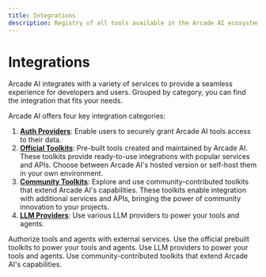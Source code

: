 ```yaml
---
title: Integrations
description: Registry of all tools available in the Arcade AI ecosystem
---
```


# Integrations

Arcade AI integrates with a variety of services to provide a seamless experience for developers and users. Grouped by category, you can find the integration that fits your needs.

Arcade AI offers four key integration categories:

1. **[Auth Providers](/integrations/auth)**: Enable users to securely grant Arcade AI tools access to their data.
2. **[Official Toolkits](/integrations/toolkits)**: Pre-built tools created and maintained by Arcade AI. These toolkits provide ready-to-use integrations with popular services and APIs. Choose between Arcade AI's hosted version or self-host them in your own environment.
3. **[Community Toolkits](/integrations/community-toolkits)**: Explore and use community-contributed toolkits that extend Arcade AI's capabilities. These toolkits enable integration with additional services and APIs, bringing the power of community innovation to your projects.
4. **[LLM Providers](/integrations/models)**: Use various LLM providers to power your tools and agents.
   <br />

<Cards columns={3}>
  <Card icon="check-circle" title="Auth Providers" href="/integrations/auth">
    Authorize tools and agents with external services.
  </Card>
  <Card icon="tool" title="Official Toolkits" href="/integrations/toolkits">
    Use the official prebuilt toolkits to power your tools and agents.
  </Card>
  <Card icon="bolt" title="LLM Providers" href="/integrations/models">
    Use LLM providers to power your tools and agents.
  </Card>
  <Card
    icon="tool"
    title="Community Toolkits"
    href="/integrations/community-toolkits"
  >
    Use community-contributed toolkits that extend Arcade AI's capabilities.
  </Card>
</Cards>
